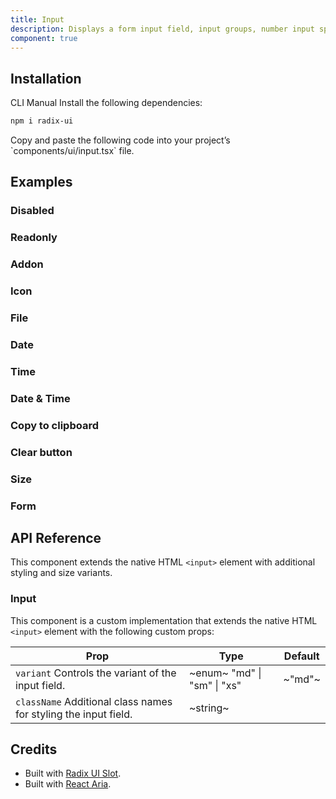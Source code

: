 ```yaml
---
title: Input
description: Displays a form input field, input groups, number input spinners, date input, date time input, time inputs, etc.
component: true
---
```


<ExamplePreview path="input/default" />

## Installation

<Tabs defaultValue="cli">

<TabsList>
  <TabsTrigger value="cli">CLI</TabsTrigger>
  <TabsTrigger value="manual">Manual</TabsTrigger>
</TabsList>

<TabsContent value="cli">
  <CliCommands name="input" />
</TabsContent>

<TabsContent value="manual">    
<Steps>

<Step>
Install the following dependencies:

```bash
npm i radix-ui
```

</Step>

<Step>
Copy and paste the following code into your project’s `components/ui/input.tsx` file.

<ComponentPreview name="input" />

</Step>

</Steps>

</TabsContent>

</Tabs>

## Examples

### Disabled

<ExamplePreview path="input/disabled" />

### Readonly

<ExamplePreview path="input/readonly" />

### Addon

<ExamplePreview path="input/addon" />

### Icon

<ExamplePreview path="input/icon" />

### File

<ExamplePreview path="input/file" />

### Date

<ExamplePreview path="input/date" />

### Time

<ExamplePreview path="input/time" />

### Date & Time

<ExamplePreview path="input/date-time" />

### Copy to clipboard

<ExamplePreview path="input/copy-to-clipboard" />

### Clear button

<ExamplePreview path="input/clear-button" />

### Size

<ExamplePreview path="input/size" />

### Form

<ExamplePreview path="input/form" />

## API Reference

This component extends the native HTML `<input>` element with additional styling and size variants.

### Input

This component is a custom implementation that extends the native HTML `<input>` element with the following custom props:

| **Prop**                                                                                   | **Type**                                                 | **Default** |
| ------------------------------------------------------------------------------------------ | -------------------------------------------------------- | ----------- |
| `variant` <PopoverInfo>Controls the variant of the input field.</PopoverInfo>              | ~enum~ <PopoverInfo> "md" \| "sm" \| "xs" </PopoverInfo> | ~"md"~      |
| `className` <PopoverInfo>Additional class names for styling the input field.</PopoverInfo> | ~string~                                                 | <Na/>       |

## Credits

- Built with [Radix UI Slot](https://www.radix-ui.com/primitives/docs/utilities/slot).
- Built with [React Aria](https://react-spectrum.adobe.com/react-aria/index.html).
